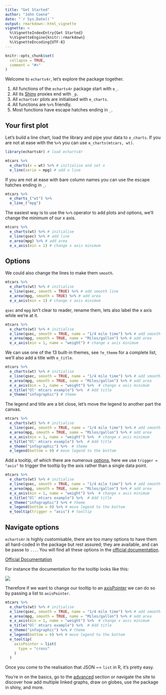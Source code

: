 ```yaml
---
title: "Get Started"
author: "John Coene"
date: "`r Sys.Date()`"
output: rmarkdown::html_vignette
vignette: >
  %\VignetteIndexEntry{Get Started}
  %\VignetteEngine{knitr::rmarkdown}
  %\VignetteEncoding{UTF-8}
---
```


```r
knitr::opts_chunk$set(
  collapse = TRUE,
  comment = "#>"
)
```

Welcome to `echarts4r`, let's explore the package together.

1. All functions of the `echarts4r` package start with `e_`.
2. All its [Shiny](https://shiny.rstudio.com/) proxies end with `_p`. 
3. All `echarts4r` plots are initialised with `e_charts`.
4. All functions are `%>%` friendly.
5. Most functions have escape hatches ending in `_`.

## Your first plot

Let's build a line chart, load the library and pipe your data to `e_charts`. If you are not at ease with the `%>%` you can use `e_charts(mtcars, wt)`.

```r
library(echarts4r) # load echarts4r

mtcars %>% 
  e_charts(x = wt) %>% # initialise and set x
  e_line(serie = mpg) # add a line
```

If you are not at ease with bare column names you can use the escape hatches ending in `_`.

```r
mtcars %>% 
  e_charts_("wt") %>% 
  e_line_("mpg")
```

The easiest way is to use the `%>%` operator to add plots and options, we'll change the minimum of our x axis.

```r
mtcars %>% 
  e_charts(wt) %>% # initialise
  e_line(qsec) %>% # add line
  e_area(mpg) %>% # add area
  e_x_axis(min = 1) # change x axis minimum
```

## Options

We could also change the lines to make them `smooth`.

```r
mtcars %>% 
  e_charts(wt) %>% # initialise
  e_line(qsec, smooth = TRUE) %>% # add smooth line
  e_area(mpg, smooth = TRUE) %>% # add area
  e_x_axis(min = 1) # change x axis minimum
```

`qsec` and `mpg` isn't clear to reader, rename them, lets also label the x axis while we're at it.

```r
mtcars %>% 
  e_charts(wt) %>% # initialise
  e_line(qsec, smooth = TRUE, name = "1/4 mile time") %>% # add smooth line
  e_area(mpg, smooth = TRUE, name = "Miles/gallon") %>% # add area
  e_x_axis(min = 1, name = "weight") # change x axis minimum
```

We can use one of the 13 built-in themes, see `?e_theme` for a complete list, we'll also add a title with `e_title`.

```r
mtcars %>% 
  e_charts(wt) %>% # initialise
  e_line(qsec, smooth = TRUE, name = "1/4 mile time") %>% # add smooth line
  e_area(mpg, smooth = TRUE, name = "Miles/gallon") %>% # add area
  e_x_axis(min = 1, name = "weight") %>%  # change x axis minimum
  e_title("Ol' mtcars example") %>%  # Add title
  e_theme("infographic") # theme
```

The legend and title are a bit close, let's move the legend to another part the canvas.

```r
mtcars %>% 
  e_charts(wt) %>% # initialise
  e_line(qsec, smooth = TRUE, name = "1/4 mile time") %>% # add smooth line
  e_area(mpg, smooth = TRUE, name = "Miles/gallon") %>% # add area
  e_x_axis(min = 1, name = "weight") %>%  # change x axis minimum
  e_title("Ol' mtcars example") %>%  # Add title
  e_theme("infographic") %>%  # theme
  e_legend(bottom = 0) # move legend to the bottom
```

Add a tooltip, of which there are numerous [options](https://ecomfe.github.io/echarts-doc/public/en/option.html#tooltip), here we use `trigger = "axis"` to trigger the tooltip by the axis rather than a single data point.

```r
mtcars %>% 
  e_charts(wt) %>% # initialise
  e_line(qsec, smooth = TRUE, name = "1/4 mile time") %>% # add smooth line
  e_area(mpg, smooth = TRUE, name = "Miles/gallon") %>% # add area
  e_x_axis(min = 1, name = "weight") %>%  # change x axis minimum
  e_title("Ol' mtcars example") %>%  # Add title
  e_theme("infographic") %>% # theme
  e_legend(bottom = 0) %>% # move legend to the bottom
  e_tooltip(trigger = "axis") # tooltip
```

## Navigate options

`echarts4r` is highly customisable, there are too many options to have them all hard-coded in the package but rest assured; they are available, and can be passe to `...`. You will find all these options in the [official documentation](https://ecomfe.github.io/echarts-doc/public/en/option.html).

<a href="https://ecomfe.github.io/echarts-doc/public/en/option.html" class="btn btn-default" target="_blank">
  <i class="fa fa-book"></i>
  Official Documentation
</a>

For instance the documentation for the tooltip looks like this:

<a href="https://ecomfe.github.io/echarts-doc/public/en/option.html#tooltip" target="_blank">
  <img src="docs.png" />
</a>

Therefore if we want to change our tooltip to an [axisPointer](https://ecomfe.github.io/echarts-doc/public/en/option.html#tooltip.axisPointer) we can do so by passing a list to `axisPointer`.

```r
mtcars %>% 
  e_charts(wt) %>% # initialise
  e_line(qsec, smooth = TRUE, name = "1/4 mile time") %>% # add smooth line
  e_area(mpg, smooth = TRUE, name = "Miles/gallon") %>% # add area
  e_x_axis(min = 1, name = "weight") %>%  # change x axis minimum
  e_title("Ol' mtcars example") %>%  # Add title
  e_theme("infographic") %>% # theme
  e_legend(bottom = 0) %>% # move legend to the bottom
  e_tooltip(
    axisPointer = list(
      type = "cross"
    )
  ) 
```

Once you come to the realisation that JSON ~= `list` in R, it's pretty easy.

You're in on the basics, go to the [advanced](articles/advanced.html) section or navigate the site to discover how add multiple linked graphs, draw on globes, use the package in shiny, and more.